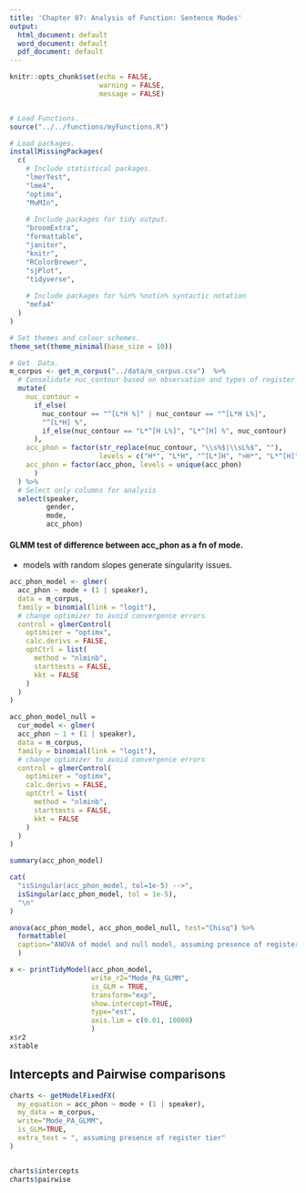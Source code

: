 ```yaml
---
title: 'Chapter 07: Analysis of Function: Sentence Modes'
output:
  html_document: default
  word_document: default
  pdf_document: default
---
```



```r
knitr::opts_chunk$set(echo = FALSE,
                      warning = FALSE,
                      message = FALSE)


# Load Functions.
source("../../functions/myFunctions.R") 

# Load packages.
installMissingPackages(
  c(
    # Include statistical packages.
    "lmerTest",
    "lme4",
    "optimx",
    "MuMIn",
    
    # Include packages for tidy output.
    "broomExtra",
    "formattable",
    "janitor",
    "knitr",
    "RColorBrewer",
    "sjPlot",
    "tidyverse",
    
    # Include packages for %in% %notin% syntactic notation
    "mefa4"
  )
)

# Set themes and colour schemes.
theme_set(theme_minimal(base_size = 10))

```


```r
# Get  Data.
m_corpus <- get_m_corpus("../data/m_corpus.csv")  %>%
  # Consolidate nuc_contour based on observation and types of register shift.
  mutate(
    nuc_contour =
      if_else(
        nuc_contour == "^[L*H %]" | nuc_contour == "^[L*H L%]",
        "^[L*H] %",
        if_else(nuc_contour == "L*^[H L%]", "L*^[H] %", nuc_contour)
      ),
    acc_phon = factor(str_replace(nuc_contour, "\\s%$|\\sL%$", ""),
                      levels = c("H*", "L*H", "^[L*]H", ">H*", "L*^[H]", "^[L*H]")),
    acc_phon = factor(acc_phon, levels = unique(acc_phon)
      )
  ) %>%
  # Select only columns for analysis
  select(speaker,
         gender,
         mode,
         acc_phon)


```

#### GLMM test of difference between acc_phon as a fn of mode.

* models with random slopes generate singularity issues.
```r
acc_phon_model <- glmer(
  acc_phon ~ mode + (1 | speaker),
  data = m_corpus,
  family = binomial(link = "logit"),
  # change optimizer to avoid convergence errors
  control = glmerControl(
    optimizer = "optimx",
    calc.derivs = FALSE,
    optCtrl = list(
      method = "nlminb",
      starttests = FALSE,
      kkt = FALSE
    )
  )
)

acc_phon_model_null = 
  cur_model <- glmer(
  acc_phon ~ 1 + (1 | speaker),
  data = m_corpus,
  family = binomial(link = "logit"),
  # change optimizer to avoid convergence errors
  control = glmerControl(
    optimizer = "optimx",
    calc.derivs = FALSE,
    optCtrl = list(
      method = "nlminb",
      starttests = FALSE,
      kkt = FALSE
    )
  )
)

summary(acc_phon_model)
```


```r
cat(
  "isSingular(acc_phon_model, tol=1e-5) -->",
  isSingular(acc_phon_model, tol = 1e-5),
  "\n"
)

anova(acc_phon_model, acc_phon_model_null, test="Chisq") %>%
  formattable(
  caption="ANOVA of model and null model, assuming presence of register tier"
  )

x <- printTidyModel(acc_phon_model,
                    write_r2="Mode_PA_GLMM",
                    is_GLM = TRUE,
                    transform="exp",
                    show.intercept=TRUE,
                    type="est",
                    axis.lim = c(0.01, 10000)
                    )
x$r2
x$table


```


## Intercepts and Pairwise comparisons
```r

charts <- getModelFixedFX(
  my_equation = acc_phon ~ mode + (1 | speaker),
  my_data = m_corpus,
  write="Mode_PA_GLMM",
  is_GLM=TRUE,
  extra_text = ", assuming presence of register tier"
)


charts$intercepts
charts$pairwise
```
